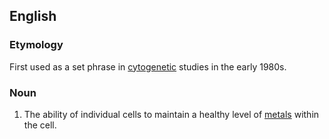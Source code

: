 ==English==

===Etymology===
First used as a set phrase in [[cytogenetic]] studies in the early 1980s.

===Noun===
{{en-noun|head=[[metal]] [[homeostasis]]|-}}

# {{label|en|biochemistry}} The ability of individual cells to maintain a healthy level of [[metal]]s within the cell.